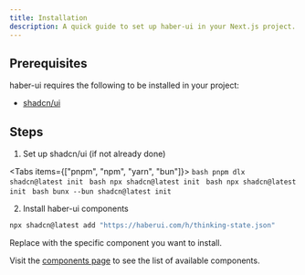 ```yaml
---
title: Installation
description: A quick guide to set up haber-ui in your Next.js project.
---
```




## Prerequisites

haber-ui requires the following to be installed in your project:

- [shadcn/ui](https://ui.shadcn.com/)

## Steps

1. Set up shadcn/ui (if not already done)

<Tabs items={["pnpm", "npm", "yarn", "bun"]}>
  <Tab value="pnpm">```bash pnpm dlx shadcn@latest init ```</Tab>
  <Tab value="npm">```bash npx shadcn@latest init ```</Tab>
  <Tab value="yarn">```bash npx shadcn@latest init ```</Tab>
  <Tab value="bun">```bash bunx --bun shadcn@latest init ```</Tab>
</Tabs>

2. Install haber-ui components

```bash
npx shadcn@latest add "https://haberui.com/h/thinking-state.json"
```

Replace with the specific component you want to install.

Visit the [components page](/docs/components) to see the list of available components.
